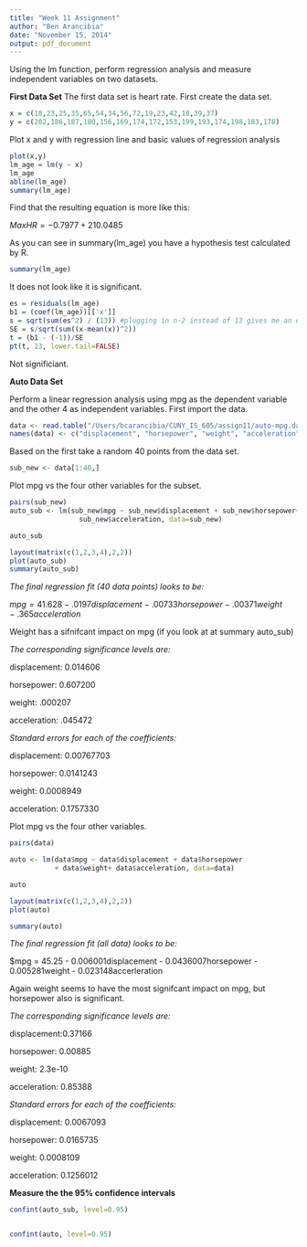 ```yaml
---
title: "Week 11 Assignment"
author: "Ben Arancibia"
date: "November 15, 2014"
output: pdf_document
---
```


Using the lm function, perform regression analysis and measure independent variables on two datasets.

__**First Data Set**__
The first data set is heart rate.
First create the data set.
```r
x = c(18,23,25,35,65,54,34,56,72,19,23,42,18,39,37)
y = c(202,186,187,180,156,169,174,172,153,199,193,174,198,183,178) 
```

Plot x and y with regression line and basic values of regression analysis
```r
plot(x,y)
lm_age = lm(y ~ x)
lm_age
abline(lm_age)
summary(lm_age)

```

Find that the resulting equation is more like this:

$MaxHR = -0.7977 + 210.0485$ 

As you can see in summary(lm_age) you have a hypothesis test calculated by R.
```r
summary(lm_age)
```
It does not look like it is significant. 

```r
es = residuals(lm_age)
b1 = (coef(lm_age))[['x']]
s = sqrt(sum(es^2) / (13)) #plugging in n-2 instead of 13 gives me an error
SE = s/sqrt(sum((x-mean(x))^2))
t = (b1 - (-1))/SE
pt(t, 13, lower.tail=FALSE)

```

Not significiant.

__**Auto Data Set**__

Perform a linear regression analysis using mpg as the dependent variable and the other 4 as independent variables.
First import the data.

```r
data <- read.table("/Users/bcarancibia/CUNY_IS_605/assign11/auto-mpg.data")
names(data) <- c("displacement", "horsepower", "weight", "acceleration", "mpg")
```

Based on the first take a random 40 points from the data set.
```r
sub_new <- data[1:40,]
```

Plot mpg vs the four other variables for the subset.
```r
pairs(sub_new)
auto_sub <- lm(sub_new$mpg ~ sub_new$displacement + sub_new$horsepower+ sub_new$weight +
                 sub_new$acceleration, data=sub_new)

auto_sub

layout(matrix(c(1,2,3,4),2,2))
plot(auto_sub)
summary(auto_sub)
```

*The final regression fit (40 data points) looks to be:*

$mpg = 41.628 - .0197displacement - .00733horsepower - .00371weight - .365acceleration$

Weight has a sifnifcant impact on mpg (if you look at at summary auto_sub)

*The corresponding significance levels are:*

displacement: 0.014606

horsepower: 0.607200

weight: .000207

acceleration: .045472

*Standard errors for each of the coefficients:*

displacement: 0.00767703

horsepower: 0.0141243

weight: 0.0008949

acceleration: 0.1757330



Plot mpg vs the four other variables.
```r

pairs(data)

auto <- lm(data$mpg ~ data$displacement + data$horsepower 
           + data$weight+ data$acceleration, data=data)

auto

layout(matrix(c(1,2,3,4),2,2))
plot(auto)

summary(auto)

```

*The final regression fit (all data) looks to be:*

$mpg = 45.25 - 0.006001displacement - 0.0436007horsepower - 0.005281weight - 0.023148accerleration

Again weight seems to have the most signifcant impact on mpg, but horsepower also is significant.

*The corresponding significance levels are:*

displacement:0.37166

horsepower: 0.00885

weight: 2.3e-10

acceleration: 0.85388


*Standard errors for each of the coefficients:*

displacement: 0.0067093

horsepower: 0.0165735

weight: 0.0008109

acceleration: 0.1256012

__Measure the the 95% confidence intervals__

```r

confint(auto_sub, level=0.95)


confint(auto, level=0.95)
```
